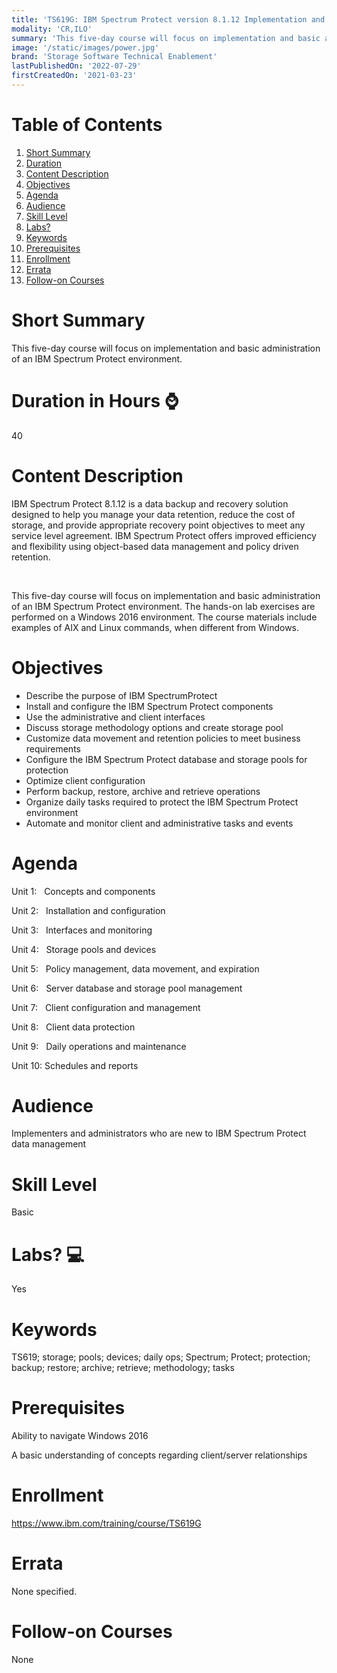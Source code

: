 ```yaml
---
title: 'TS619G: IBM Spectrum Protect version 8.1.12 Implementation and Administration'
modality: 'CR,ILO'
summary: 'This five-day course will focus on implementation and basic administration of an IBM Spectrum Protect environment. '
image: '/static/images/power.jpg'
brand: 'Storage Software Technical Enablement'
lastPublishedOn: '2022-07-29'
firstCreatedOn: '2021-03-23'
---
```

# Table of Contents
1.  [Short Summary](#short-summary)
2.  [Duration](#duration-in-hours-)
3.  [Content Description](#content-description)
4.  [Objectives](#objectives)
5.  [Agenda](#agenda)
6.  [Audience](#audience)
7.  [Skill Level](#skill-level)
8.  [Labs?](#labs-)
9.  [Keywords](#keywords)
10. [Prerequisites](#prerequisites)
11. [Enrollment](#enrollment)
12. [Errata](#errata)
13. [Follow-on Courses](#follow-on-courses)

# Short Summary
This five-day course will focus on implementation and basic administration of an IBM Spectrum Protect environment. 

# Duration in Hours ⌚
40

# Content Description
IBM Spectrum Protect 8.1.12 is a data backup and recovery solution designed to help you manage your data retention, reduce the cost of storage, and provide appropriate recovery point objectives to meet any service level agreement. IBM Spectrum Protect offers improved efficiency and flexibility using object-based data management and policy driven retention.

 

This five-day course will focus on implementation and basic administration of an IBM Spectrum Protect environment. The hands-on lab exercises are performed on a Windows 2016 environment. The course materials include examples of AIX and Linux commands, when different from Windows.



# Objectives
* Describe the purpose of IBM SpectrumProtect
* Install and configure the IBM Spectrum Protect components
* Use the administrative and client interfaces
* Discuss storage methodology options and create storage pool
* Customize data movement and retention policies to meet business requirements
* Configure the IBM Spectrum Protect database and storage pools for protection
* Optimize client configuration
* Perform backup, restore, archive and retrieve operations
* Organize daily tasks required to protect the IBM Spectrum Protect environment
* Automate and monitor client and administrative tasks and events


# Agenda
Unit 1:   Concepts and components

Unit 2:   Installation and configuration

Unit 3:   Interfaces and monitoring

Unit 4:   Storage pools and devices

Unit 5:   Policy management, data movement, and expiration

Unit 6:   Server database and storage pool management

Unit 7:   Client configuration and management

Unit 8:   Client data protection

Unit 9:   Daily operations and maintenance

Unit 10: Schedules and reports



# Audience
Implementers and administrators who are new to IBM Spectrum Protect data management



# Skill Level
Basic               

# Labs? 💻
Yes

# Keywords
TS619; storage; pools; devices; daily ops; Spectrum; Protect; protection; backup; restore; archive; retrieve; methodology; tasks

# Prerequisites
Ability to navigate Windows 2016

A basic understanding of concepts regarding client/server relationships



# Enrollment
https://www.ibm.com/training/course/TS619G

# Errata
None specified.

# Follow-on Courses
None

